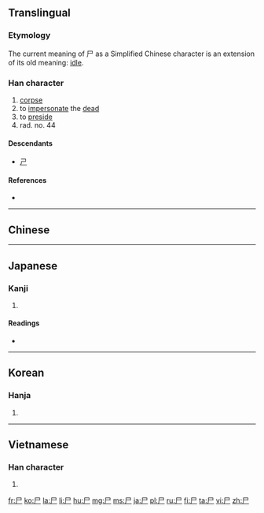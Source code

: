 {{also|戶|户|戸|屍}}
==Translingual==
{{stroke order|type=animate}}

===Etymology===
The current meaning of 尸 as a Simplified Chinese character is an extension of its old meaning: [[idle]].

===Han character===
{{Han char|rn=44|rad=尸|as=00|sn=3|four=7720<sub>7</sub>|canj=尸 (S)}}

# [[corpse]]
# to [[impersonate]] the [[dead]]
# to [[preside]]
# rad. no. 44

====Descendants====
*[[ㄕ]]

====References====
* {{Han ref|kx=0299.260|dkj=07630|dj=0595.070|hdz=20963.140|uh=5C38|ud=23608|bh=A472|bd=42098}}

[[Category:CJKV radicals| ]]

----
==Chinese==
{{zh-see|屍}}
----

==Japanese==

===Kanji===
{{ja-kanji|grade=9|rs=尸00}}

# {{defn|lang=ja|sort=尸00}}

====Readings====
* {{ja-readings|on=[[し]] (shi)|kun=[[しかばね]] (shikabane), [[かたしろ]] (katashiro)}}

----

==Korean==

===Hanja===
{{ko-hanja|hangeul=[[시]]|rv=si|mr=si|y=si}}

# {{defn|lang=ko|sort=尸00}}

----

==Vietnamese==

===Han character===
{{vi-hantu|[[thi]]|rs=尸00}}

# {{defn|lang=vi|sort=尸00}}

[[fr:尸]]
[[ko:尸]]
[[la:尸]]
[[li:尸]]
[[hu:尸]]
[[mg:尸]]
[[ms:尸]]
[[ja:尸]]
[[pl:尸]]
[[ru:尸]]
[[fi:尸]]
[[ta:尸]]
[[vi:尸]]
[[zh:尸]]